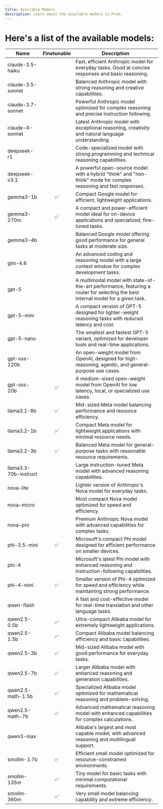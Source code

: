 ```yaml
---
title: Available Models
description: Learn about the available models in Prem.
---
```



# Here's a list of the available models:

| Name | Finetunable | Description |
| ---- | :---------: | ----------- |
| claude-3.5-haiku |  | Fast, efficient Anthropic model for everyday tasks. Good at concise responses and basic reasoning. |
| claude-3.5-sonnet |  | Balanced Anthropic model with strong reasoning and creative capabilities. |
| claude-3.7-sonnet |  | Powerful Anthropic model optimized for complex reasoning and precise instruction following. |
| claude-4-sonnet |  | Latest Anthropic model with exceptional reasoning, creativity and natural language understanding. |
| deepseek-r1 |  | Code-specialized model with strong programming and technical reasoning capabilities. |
| deepseek-v3.1 |  | A powerful open-source model with a hybrid "think" and "non-think" mode for complex reasoning and fast responses. |
| gemma3-1b | ✅ | Compact Google model for efficient, lightweight applications. |
| gemma3-270m | ✅ | A compact and power-efficient model ideal for on-device applications and specialized, fine-tuned tasks. |
| gemma3-4b |  | Balanced Google model offering good performance for general tasks at moderate size. |
| glm-4.6 |  | An advanced coding and reasoning model with a large context window for complex development tasks. |
| gpt-5 |  | A multimodal model with state-of-the-art performance, featuring a router for selecting the best internal model for a given task. |
| gpt-5-mini |  | A compact version of GPT-5 designed for lighter-weight reasoning tasks with reduced latency and cost. |
| gpt-5-nano |  | The smallest and fastest GPT-5 variant, optimized for developer tools and real-time applications. |
| gpt-oss-120b |  | An open-weight model from OpenAI, designed for high-reasoning, agentic, and general-purpose use cases. |
| gpt-oss-20b | ✅ | A medium-sized open-weight model from OpenAI for low latency, local, or specialized use cases. |
| llama3.1-8b | ✅ | Mid-sized Meta model balancing performance and resource efficiency. |
| llama3.2-1b | ✅ | Compact Meta model for lightweight applications with minimal resource needs. |
| llama3.2-3b | ✅ | Balanced Meta model for general-purpose tasks with reasonable resource requirements. |
| llama3.3-70b-instruct |  | Large instruction-tuned Meta model with advanced reasoning capabilities. |
| nova-lite |  | Lighter version of Anthropic's Nova model for everyday tasks. |
| nova-micro |  | Most compact Nova model optimized for speed and efficiency. |
| nova-pro |  | Premium Anthropic Nova model with advanced capabilities for complex tasks. |
| phi-3.5-mini | ✅ | Microsoft's compact Phi model designed for efficient performance on smaller devices. |
| phi-4 |  | Microsoft's latest Phi model with enhanced reasoning and instruction-following capabilities. |
| phi-4-mini | ✅ | Smaller version of Phi-4 optimized for speed and efficiency while maintaining strong performance. |
| qwen-flash |  | A fast and cost-effective model for real-time translation and other language tasks. |
| qwen2.5-0.5b | ✅ | Ultra-compact Alibaba model for extremely lightweight applications. |
| qwen2.5-1.5b | ✅ | Compact Alibaba model balancing efficiency and basic capabilities. |
| qwen2.5-3b | ✅ | Mid-sized Alibaba model with good performance for everyday tasks. |
| qwen2.5-7b | ✅ | Larger Alibaba model with enhanced reasoning and generation capabilities. |
| qwen2.5-math-1.5b | ✅ | Specialized Alibaba model optimized for mathematical reasoning and problem-solving. |
| qwen2.5-math-7b | ✅ | Advanced mathematical reasoning model with enhanced capabilities for complex calculations. |
| qwen3-max |  | Alibaba's largest and most capable model, with advanced reasoning and multilingual support. |
| smollm-1.7b | ✅ | Efficient small model optimized for resource-constrained environments. |
| smollm-135m | ✅ | Tiny model for basic tasks with minimal computational requirements. |
| smollm-360m | ✅ | Very small model balancing capability and extreme efficiency. |
